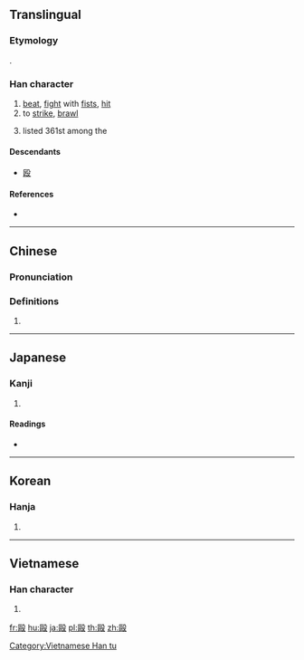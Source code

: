 {{also|殴}}
==Translingual==
{{ja-forms|[[殴]]|[[殴]]|毆}}
===Etymology===
{{Han compound|區|殳|t2=action|ls=psc|c1=p|c2=s}}.

===Han character===
{{Han char|rn=79|rad=殳|as=11|sn=15|four=77747|canj=SRHNE|ids=⿰區殳}}

# [[beat]], [[fight]] with [[fist]]s, [[hit]]
# to [[strike]], [[brawl]]
# {{surname|lang=zh|dot=,}} listed 361st among the ''{{w|Hundred Family Surnames}}''

====Descendants====
* [[殴]]

====References====
* {{Han ref|kx=0587.150|dkj=16674|dj=0979.180|hdz=32165.040|uh=6BC6|ud=27590|bh=BCDE|bd=48350}}

----

==Chinese==
{{zh-forms|s=殴}}

===Pronunciation===
{{zh-pron
|m=ōu
|c=au2
|h=pfs=
|md=
|mn=ió
|w=
|mc=y
|oc=y
|cat=
}}

===Definitions===
{{zh-hanzi}}

# {{rfdef|lang=zh}}

----

==Japanese==

===Kanji===
{{ja-kanji|grade=|rs=殳11|style=ky|shin=殴}}

# {{defn|lang=ja|sort=殳11}}

====Readings====
* {{ja-readings|on=[[おう]] (ō), [[く]] (ku)|kun=[[なぐる]] (naguru)}}

----

==Korean==

===Hanja===
{{ko-hanja|hangeul=구|eumhun=|rv=gu|mr=ku|y=kwu}}

# {{defn|lang=ko|sort=殳11}}

----

==Vietnamese==

===Han character===
{{vi-readings|rs=殳11| hanviet = ẩu}}

# {{defn|lang=vi|sort=殳11}}

[[Category:Vietnamese Han tu]]

[[fr:毆]]
[[hu:毆]]
[[ja:毆]]
[[pl:毆]]
[[th:毆]]
[[zh:毆]]